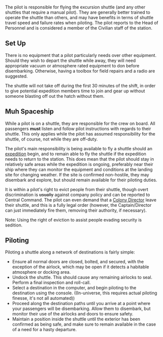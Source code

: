 {{SidebarJob
| jobname = Pilot
| img_file = pilot.png
| tagline = In the pipe, five by five
| alt_titles = 
| department = Civilian
| access = Excursion shuttle
| duties = Flying people places
| supervisors = Head of Personnel
| difficulty = Medium
}}

The pilot is responsible for flying the excursion shuttle (and any other shuttles that require a manual pilot). They are generally better trained to operate the shuttle than others, and may have benefits in terms of shuttle travel speed and failure rates when piloting. The pilot reports to the Head of Personnel and is considered a member of the Civilian staff of the station.

== Set Up ==
There is no equipment that a pilot particularly needs over other equipment. Should they wish to depart the shuttle while away, they will need appropriate vacuum or atmosphere rated equipment to don before disembarking. Otherwise, having a toolbox for field repairs and a radio are suggested.

The shuttle will not take off during the first 30 minutes of the shift, in order to give potential expedition members time to join and gear up without someone blasting off out the hatch without them.

== Muh Spaceship ==
While a pilot is on a shuttle, they are responsible for the crew on board. All passengers '''must''' listen and follow pilot instructions with regards to their shuttle. This only applies while the pilot has assumed responsibility for the shuttle, of course, not while they are off-duty.

The pilot's main responsibility is being available to fly a shuttle should an [[Standard Operating Procedure#Scientific Expeditions|expedition]] begin, and to remain able to fly the shuttle if the expedition needs to return to the station. This does mean that the pilot should stay in relatively safe areas while the expedition is ongoing, preferably near their ship where they can monitor the equipment and conditions at the landing site for changing weather. If the site is confirmed non-hostile, they may disembark and explore, but should remain available for their piloting duties.

It is within a pilot's right to evict people from their shuttle, though overt discrimination is <s>usually</s> against company policy and can be reported to Central Command. The pilot can even demand that a [[Colony Director]] leave their shuttle, and this is a fully legal order (however, the Captain/Director can just immediately fire them, removing their authority, if necessary).

Note: Using the right of eviction to assist people evading security is sedition.

== Piloting ==
Piloting a shuttle along a network of destinations is fairly simple:
* Ensure all normal doors are closed, bolted, and secured, with the exception of the airlock, which may be open if it detects a habitable atmosphere or docking area.
* Undock the shuttle. This should cause any remaining airlocks to seal. Perform a final inspection and roll-call.
* Select a destination in the computer, and begin piloting to the destination using the console. ((In-universe, this requires actual piloting finesse, it's not all automated))
* Proceed along the destination paths until you arrive at a point where your passengers will be disembarking. Allow them to disembark, but monitor their use of the airlocks and doors to ensure safety.
* Maintain a position inside the shuttle until the exterior has been confirmed as being safe, and make sure to remain available in the case of a need for a hasty departure.
{{Jobs}}